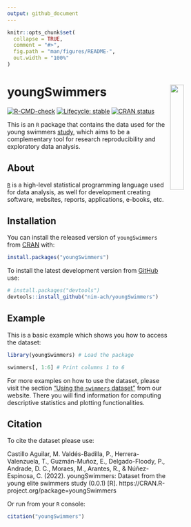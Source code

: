 ```yaml
---
output: github_document
---
```


<!-- README.md is generated from README.Rmd. Please edit that file -->

```r
knitr::opts_chunk$set(
  collapse = TRUE,
  comment = "#>",
  fig.path = "man/figures/README-",
  out.width = "100%"
)
```

<img src="man/figures/hex-med.png" width="25%" align="right"/> youngSwimmers
==================================================================

<!-- badges: start -->
[![R-CMD-check](https://github.com/NIM-ACh/youngSwimmers/workflows/R-CMD-check/badge.svg)](https://github.com/NIM-ACh/youngSwimmers/actions)
[![Lifecycle: stable](https://img.shields.io/badge/lifecycle-stable-brightgreen.svg)](https://lifecycle.r-lib.org/articles/stages.html#stable)
[![CRAN status](https://www.r-pkg.org/badges/version/youngSwimmers)](https://CRAN.R-project.org/package=youngSwimmers)
<!-- badges: end -->

This is an `R` package that contains the data used for the young swimmers [study](https://doi.org/10.3389/fphys.2021.769085), which aims to be a complementary tool for research reproducibility and exploratory data analysis.

## About <i class="fab fa-r-project"></i>

[`R`](https://www.r-project.org/about.html) is a high-level statistical programming language used for data analysis, as well for development creating software, websites, reports, applications, e-books, etc.

## Installation

You can install the released version of `youngSwimmers` from [CRAN](https://CRAN.R-project.org/package=youngSwimmers) with:

```r
install.packages("youngSwimmers")
```

To install the latest development version from [GitHub](https://github.com/) use:

``` r
# install.packages("devtools")
devtools::install_github("nim-ach/youngSwimmers")
```

## Example

This is a basic example which shows you how to access the dataset:

```r
library(youngSwimmers) # Load the package

swimmers[, 1:6] # Print columns 1 to 6
```

For more examples on how to use the dataset, please visit the section ["Using the `swimmers` dataset"](https://nim-ach.github.io/youngSwimmers/articles/articles/using_data.html) from our website. There you will find information for computing descriptive statistics and plotting functionalities.

## Citation

To cite the dataset please use:

Castillo Aguilar, M. Valdés-Badilla, P., Herrera-Valenzuela, T., Guzmán-Muñoz, E., Delgado-Floody, P., Andrade, D. C., Moraes, M., Arantes, R., & Núñez-Espinosa, C. (2022). youngSwimmers: Dataset from the young elite swimmers study (0.0.1) [R]. https://CRAN.R-project.org/package=youngSwimmers

Or run from your `R` console:

```r
citation("youngSwimmers")
```
